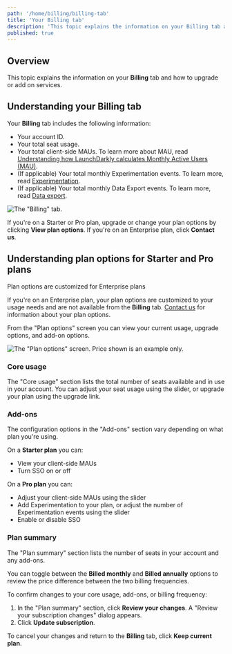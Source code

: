 ```yaml
---
path: '/home/billing/billing-tab'
title: 'Your Billing tab'
description: 'This topic explains the information on your Billing tab and how to upgrade or add on services.'
published: true
---
```


## Overview

This topic explains the information on your **Billing** tab and how to upgrade or add on services.

## Understanding your Billing tab

Your **Billing** tab includes the following information:

- Your account ID.
- Your total seat usage.
- Your total client-side MAUs. To learn more about MAU, read [Understanding how LaunchDarkly calculates Monthly Active Users (MAU)](/home/billing/usage-metrics#understanding-how-launchdarkly-calculates-monthly-active-users-mau).
- (If applicable) Your total monthly Experimentation events. To learn more, read [Experimentation](/home/experimentation).
- (If applicable) Your total monthly Data Export events. To learn more, read [Data export](/home/data-export).

![The "Billing" tab.](settings-billing.png)

If you're on a Starter or Pro plan, upgrade or change your plan options by clicking **View plan options**. If you're on an Enterprise plan, click **Contact us**.


## Understanding plan options for Starter and Pro plans

<Callout intent="info">
  <CalloutTitle>Plan options are customized for Enterprise plans</CalloutTitle>
  <CalloutDescription>

  If you're on an Enterprise plan, your plan options are customized to your usage needs and are not available from the **Billing** tab. [Contact us](https://launchdarkly.com/contact-sales/) for information about your plan options.

  </CalloutDescription>
</Callout>

From the "Plan options" screen you can view your current usage, upgrade options, and add-on options.

![The "Plan options" screen. Price shown is an example only.](settings-billing-plan-summary.png)

### Core usage

The "Core usage" section lists the total number of seats available and in use in your account. You can adjust your seat usage using the slider, or upgrade your plan using the upgrade link.

### Add-ons

The configuration options in the "Add-ons" section vary depending on what plan you're using.

On a **Starter plan** you can:

- View your client-side MAUs
- Turn SSO on or off

On a **Pro plan** you can:

- Adjust your client-side MAUs using the slider
- Add Experimentation to your plan, or adjust the number of Experimentation events using the slider
- Enable or disable SSO

### Plan summary

The "Plan summary" section lists the number of seats in your account and any add-ons.

You can toggle between the **Billed monthly** and **Billed annually** options to review the price difference between the two billing frequencies.

To confirm changes to your core usage, add-ons, or billing frequency:

1. In the "Plan summary" section, click **Review your changes**. A "Review your subscription changes" dialog appears.
2. Click **Update subscription**.

To cancel your changes and return to the **Billing** tab, click **Keep current plan**.
